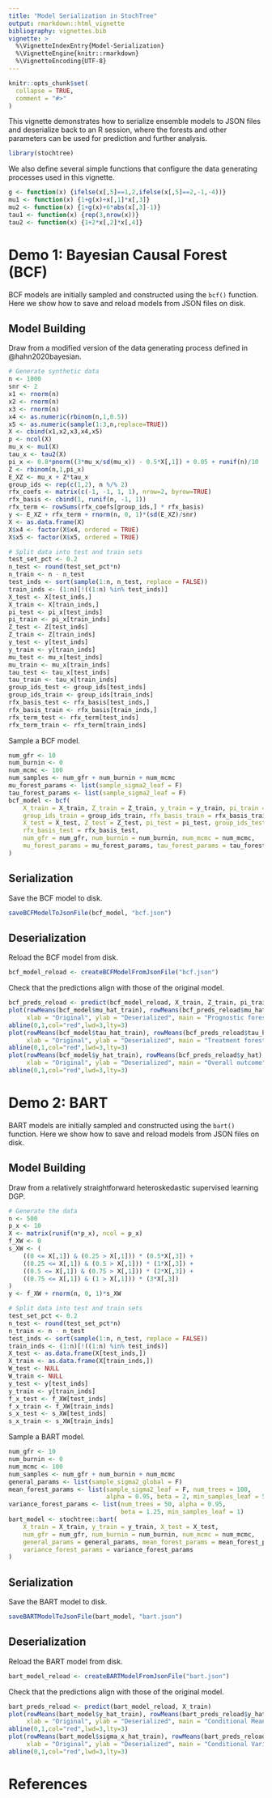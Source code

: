 ```yaml
---
title: "Model Serialization in StochTree"
output: rmarkdown::html_vignette
bibliography: vignettes.bib
vignette: >
  %\VignetteIndexEntry{Model-Serialization}
  %\VignetteEngine{knitr::rmarkdown}
  %\VignetteEncoding{UTF-8}
---
```


```r
knitr::opts_chunk$set(
  collapse = TRUE,
  comment = "#>"
)
```

This vignette demonstrates how to serialize ensemble models to JSON files 
and deserialize back to an R session, where the forests and other parameters 
can be used for prediction and further analysis.

```r
library(stochtree)
```

We also define several simple functions that configure the data generating processes used in this vignette.

```r
g <- function(x) {ifelse(x[,5]==1,2,ifelse(x[,5]==2,-1,-4))}
mu1 <- function(x) {1+g(x)+x[,1]*x[,3]}
mu2 <- function(x) {1+g(x)+6*abs(x[,3]-1)}
tau1 <- function(x) {rep(3,nrow(x))}
tau2 <- function(x) {1+2*x[,2]*x[,4]}
```

# Demo 1: Bayesian Causal Forest (BCF)

BCF models are initially sampled and constructed using the `bcf()` function.
Here we show how to save and reload models from JSON files on disk.

## Model Building

Draw from a modified version of the data generating process defined in @hahn2020bayesian.

```r
# Generate synthetic data
n <- 1000
snr <- 2
x1 <- rnorm(n)
x2 <- rnorm(n)
x3 <- rnorm(n)
x4 <- as.numeric(rbinom(n,1,0.5))
x5 <- as.numeric(sample(1:3,n,replace=TRUE))
X <- cbind(x1,x2,x3,x4,x5)
p <- ncol(X)
mu_x <- mu1(X)
tau_x <- tau2(X)
pi_x <- 0.8*pnorm((3*mu_x/sd(mu_x)) - 0.5*X[,1]) + 0.05 + runif(n)/10
Z <- rbinom(n,1,pi_x)
E_XZ <- mu_x + Z*tau_x
group_ids <- rep(c(1,2), n %/% 2)
rfx_coefs <- matrix(c(-1, -1, 1, 1), nrow=2, byrow=TRUE)
rfx_basis <- cbind(1, runif(n, -1, 1))
rfx_term <- rowSums(rfx_coefs[group_ids,] * rfx_basis)
y <- E_XZ + rfx_term + rnorm(n, 0, 1)*(sd(E_XZ)/snr)
X <- as.data.frame(X)
X$x4 <- factor(X$x4, ordered = TRUE)
X$x5 <- factor(X$x5, ordered = TRUE)

# Split data into test and train sets
test_set_pct <- 0.2
n_test <- round(test_set_pct*n)
n_train <- n - n_test
test_inds <- sort(sample(1:n, n_test, replace = FALSE))
train_inds <- (1:n)[!((1:n) %in% test_inds)]
X_test <- X[test_inds,]
X_train <- X[train_inds,]
pi_test <- pi_x[test_inds]
pi_train <- pi_x[train_inds]
Z_test <- Z[test_inds]
Z_train <- Z[train_inds]
y_test <- y[test_inds]
y_train <- y[train_inds]
mu_test <- mu_x[test_inds]
mu_train <- mu_x[train_inds]
tau_test <- tau_x[test_inds]
tau_train <- tau_x[train_inds]
group_ids_test <- group_ids[test_inds]
group_ids_train <- group_ids[train_inds]
rfx_basis_test <- rfx_basis[test_inds,]
rfx_basis_train <- rfx_basis[train_inds,]
rfx_term_test <- rfx_term[test_inds]
rfx_term_train <- rfx_term[train_inds]
```

Sample a BCF model.

```r
num_gfr <- 10
num_burnin <- 0
num_mcmc <- 100
num_samples <- num_gfr + num_burnin + num_mcmc
mu_forest_params <- list(sample_sigma2_leaf = F)
tau_forest_params <- list(sample_sigma2_leaf = F)
bcf_model <- bcf(
    X_train = X_train, Z_train = Z_train, y_train = y_train, pi_train = pi_train, 
    group_ids_train = group_ids_train, rfx_basis_train = rfx_basis_train, 
    X_test = X_test, Z_test = Z_test, pi_test = pi_test, group_ids_test = group_ids_test, 
    rfx_basis_test = rfx_basis_test, 
    num_gfr = num_gfr, num_burnin = num_burnin, num_mcmc = num_mcmc, 
    mu_forest_params = mu_forest_params, tau_forest_params = tau_forest_params
)
```

## Serialization

Save the BCF model to disk.

```r
saveBCFModelToJsonFile(bcf_model, "bcf.json")
```

## Deserialization

Reload the BCF model from disk.

```r
bcf_model_reload <- createBCFModelFromJsonFile("bcf.json")
```

Check that the predictions align with those of the original model.

```r
bcf_preds_reload <- predict(bcf_model_reload, X_train, Z_train, pi_train, group_ids_train, rfx_basis_train)
plot(rowMeans(bcf_model$mu_hat_train), rowMeans(bcf_preds_reload$mu_hat), 
     xlab = "Original", ylab = "Deserialized", main = "Prognostic forest")
abline(0,1,col="red",lwd=3,lty=3)
plot(rowMeans(bcf_model$tau_hat_train), rowMeans(bcf_preds_reload$tau_hat), 
     xlab = "Original", ylab = "Deserialized", main = "Treatment forest")
abline(0,1,col="red",lwd=3,lty=3)
plot(rowMeans(bcf_model$y_hat_train), rowMeans(bcf_preds_reload$y_hat), 
     xlab = "Original", ylab = "Deserialized", main = "Overall outcome")
abline(0,1,col="red",lwd=3,lty=3)
```

# Demo 2: BART

BART models are initially sampled and constructed using the `bart()` function.
Here we show how to save and reload models from JSON files on disk.

## Model Building

Draw from a relatively straightforward heteroskedastic supervised learning DGP.

```r
# Generate the data
n <- 500
p_x <- 10
X <- matrix(runif(n*p_x), ncol = p_x)
f_XW <- 0
s_XW <- (
    ((0 <= X[,1]) & (0.25 > X[,1])) * (0.5*X[,3]) + 
    ((0.25 <= X[,1]) & (0.5 > X[,1])) * (1*X[,3]) + 
    ((0.5 <= X[,1]) & (0.75 > X[,1])) * (2*X[,3]) + 
    ((0.75 <= X[,1]) & (1 > X[,1])) * (3*X[,3])
)
y <- f_XW + rnorm(n, 0, 1)*s_XW

# Split data into test and train sets
test_set_pct <- 0.2
n_test <- round(test_set_pct*n)
n_train <- n - n_test
test_inds <- sort(sample(1:n, n_test, replace = FALSE))
train_inds <- (1:n)[!((1:n) %in% test_inds)]
X_test <- as.data.frame(X[test_inds,])
X_train <- as.data.frame(X[train_inds,])
W_test <- NULL
W_train <- NULL
y_test <- y[test_inds]
y_train <- y[train_inds]
f_x_test <- f_XW[test_inds]
f_x_train <- f_XW[train_inds]
s_x_test <- s_XW[test_inds]
s_x_train <- s_XW[train_inds]
```

Sample a BART model.

```r
num_gfr <- 10
num_burnin <- 0
num_mcmc <- 100
num_samples <- num_gfr + num_burnin + num_mcmc
general_params <- list(sample_sigma2_global = F)
mean_forest_params <- list(sample_sigma2_leaf = F, num_trees = 100, 
                           alpha = 0.95, beta = 2, min_samples_leaf = 5)
variance_forest_params <- list(num_trees = 50, alpha = 0.95, 
                               beta = 1.25, min_samples_leaf = 1)
bart_model <- stochtree::bart(
    X_train = X_train, y_train = y_train, X_test = X_test, 
    num_gfr = num_gfr, num_burnin = num_burnin, num_mcmc = num_mcmc, 
    general_params = general_params, mean_forest_params = mean_forest_params, 
    variance_forest_params = variance_forest_params
)
```

## Serialization

Save the BART model to disk.

```r
saveBARTModelToJsonFile(bart_model, "bart.json")
```

## Deserialization

Reload the BART model from disk.

```r
bart_model_reload <- createBARTModelFromJsonFile("bart.json")
```

Check that the predictions align with those of the original model.

```r
bart_preds_reload <- predict(bart_model_reload, X_train)
plot(rowMeans(bart_model$y_hat_train), rowMeans(bart_preds_reload$y_hat), 
     xlab = "Original", ylab = "Deserialized", main = "Conditional Mean Estimates")
abline(0,1,col="red",lwd=3,lty=3)
plot(rowMeans(bart_model$sigma_x_hat_train), rowMeans(bart_preds_reload$variance_forest_predictions), 
     xlab = "Original", ylab = "Deserialized", main = "Conditional Variance Estimates")
abline(0,1,col="red",lwd=3,lty=3)
```

# References
